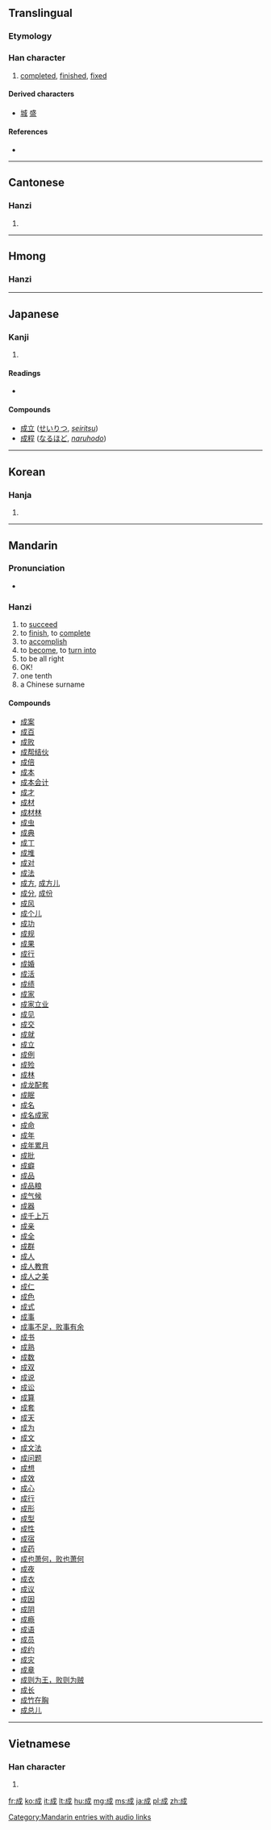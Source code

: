 {{also|戉}}
==Translingual==

===Etymology===
{{Han compound|戊|丁|c1=s|c2=p|ls=psc}}

===Han character===
{{Han char|rn=62|rad=戈|as=03|sn=7|four=5320<sub>0</sub>|canj=戈竹尸 (IHS)}}

# [[completed]], [[finished]], [[fixed]]

====Derived characters====
* [[城]] [[盛]]

====References====
* {{Han ref|kx=0411.110|dkj=11542|dj=0752.170|hdz=21399.010|uh=6210|ud=25104|bh=A6A8|bd=42664}}

----

==Cantonese==

===Hanzi===
{{yue-hanzi|jyut=|y=sing4}}

# {{defn|lang=yue|sort=戈03}}

----

==Hmong==

===Hanzi===
{{cmn-hanzi|hmn|}}


----

==Japanese==

===Kanji===
{{ja-kanji|grade=4|rs=戈03}}

# {{defn|lang=ja|sort=戈03}}

====Readings====
* {{ja-readings|on=[[せい]] (sei), [[じょう]] (jō)|kun=[[なる]] (naru), [[たいらげる]] (tairageru), [[なす]] (nasu)}}
====Compounds====
* [[成立]] ([[せいりつ]], ''[[seiritsu]]'')
* [[成程]] ([[なるほど]], ''[[naruhodo]]'')

----

==Korean==

===Hanja===
{{ko-hanja|hangeul=[[성]]|eumhun=|rv=seong|mr=sŏng|y=seng}}

# {{defn|lang=ko|sort=戈03}}

----

==Mandarin==

===Pronunciation===
* {{audio|zh-chéng.ogg|audio}}

===Hanzi===
{{cmn-hanzi|pin=[[chéng]] ([[cheng2]]), [[qiáng]] ([[qiang2]])|wg=ch'eng<sup>2</sup>, ch'iang<sup>2</sup>}}
#to [[succeed]]
#to [[finish]], to [[complete]]
#to [[accomplish]]
#to [[become]], to [[turn into]]
#to be all right
#OK!
#one tenth
#a Chinese surname

====Compounds====
* [[成案]]
* [[成百]]
* [[成败]]
* [[成帮结伙]]
* [[成倍]]
* [[成本]]
* [[成本会计]]
* [[成才]]
* [[成材]]
* [[成材林]]
* [[成虫]]
* [[成典]]
* [[成丁]]
* [[成堆]]
* [[成对]]
* [[成法]]
* [[成方]], [[成方儿]]
* [[成分]], [[成份]]
* [[成风]]
* [[成个儿]]
* [[成功]]
* [[成规]]
* [[成果]]
* [[成行]]
* [[成婚]]
* [[成活]]
* [[成绩]]
* [[成家]]
* [[成家立业]]
* [[成见]]
* [[成交]]
* [[成就]]
* [[成立]]
* [[成例]]
* [[成殓]]
* [[成林]]
* [[成龙配套]]
* [[成眠]]
* [[成名]]
* [[成名成家]]
* [[成命]]
* [[成年]]
* [[成年累月]]
* [[成批]]
* [[成癖]]
* [[成品]]
* [[成品粮]]
* [[成气候]]
* [[成器]]
* [[成千上万]]
* [[成亲]]
* [[成全]]
* [[成群]]
* [[成人]]
* [[成人教育]]
* [[成人之美]]
* [[成仁]]
* [[成色]]
* [[成式]]
* [[成事]]
* [[成事不足，败事有余]]
* [[成书]]
* [[成熟]]
* [[成数]]
* [[成双]]
* [[成说]]
* [[成讼]]
* [[成算]]
* [[成套]]
* [[成天]]
* [[成为]]
* [[成文]]
* [[成文法]]
* [[成问题]]
* [[成想]]
* [[成效]]
* [[成心]]
* [[成行]]
* [[成形]]
* [[成型]]
* [[成性]]
* [[成宿]]
* [[成药]]
* [[成也萧何，败也萧何]]
* [[成夜]]
* [[成衣]]
* [[成议]]
* [[成因]]
* [[成阴]]
* [[成瘾]]
* [[成语]]
* [[成员]]
* [[成约]]
* [[成灾]]
* [[成章]]
* [[成则为王，败则为贼]]
* [[成长]]
* [[成竹在胸]]
* [[成总儿]]

[[Category:Mandarin entries with audio links]]

----

==Vietnamese==

===Han character===
{{vi-hantu|[[thành]], [[thình]]|rs=戈03}}

# {{defn|lang=vi|sort=戈03}}

[[fr:成]]
[[ko:成]]
[[it:成]]
[[lt:成]]
[[hu:成]]
[[mg:成]]
[[ms:成]]
[[ja:成]]
[[pl:成]]
[[zh:成]]